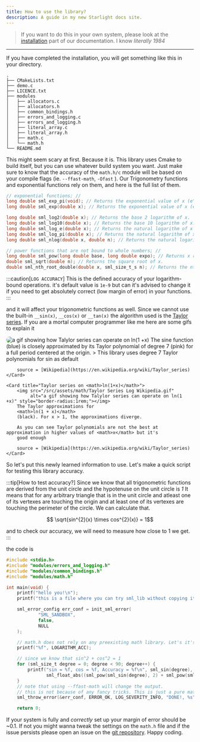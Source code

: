 ```yaml
---
title: How to use the library?
description: A guide in my new Starlight docs site.
---
```




> If you want to do this in your own system, please look at the [installation](/reference/installation/) part of our documentation. I know _literally 1984_

---

If you have completed the installation, you will get something like this in your directory.

```shell
.
├── CMakeLists.txt
├── demo.c
├── LICENCE.txt
├── modules
│   ├── allocators.c
│   ├── allocators.h
│   ├── common_bindings.h
│   ├── errors_and_logging.c
│   ├── errors_and_logging.h
│   ├── literal_array.c
│   ├── literal_array.h
│   ├── math.c
│   └── math.h
└── README.md
```

This might seem scary at first. Because it is. This library uses Cmake to build itself, but you can use whatever build system you want.
Just make sure to know that the accuracy of the `math.h/c` module will be based on your compile flags (ie. `--ffast-math`, `-Ofast` ).
Our Trigonometry functions and exponential functions rely on them, and here is the full list of them.

```c
// exponential functions; //
long double sml_exp_pi(void); // Returns the exponential value of x (e^pi).
long double sml_exp(double x); // Returns the exponential value of x (e^x).

long double sml_log2(double x); // Returns the base 2 logarithm of x.
long double sml_log10(double x); // Returns the base 10 logarithm of x. But wit high accuracy
long double sml_log_e(double x); // Returns the natural logarithm of x (base e). But wit high accuracy
long double sml_log_pi(double x); // Returns the natural logarithm of x (base pi). But wit high accuracy
long double sml_nlog(double x, double n); // Returns the natural logarithm of x (x^n). But wit high accuracy

// power functions that are not bound to whole numbers; //
long double sml_pow(long double base, long double expo); // Returns x raised to the power of y (x^y).
double sml_sqrt(double n); // Returns the square root of x.
double sml_nth_root_double(double x, sml_size_t_s n); // Returns the nth root of x
```

:::caution[`LOG ACCURACY`]
This is the defined accuracy of your logarithm-bound operations. it's default value is `1e-9` but can it's advised to
change it if you need to get absolutely correct (low margin of error) in your functions.
:::

and it will affect your trigonometric functions as well. Since we cannot use the built-in `__sin(x)`, `__cos(x)` or `__tan(x)` the algorithm used
is the [Taylor series](https://en.wikipedia.org/wiki/Taylor_series). If you are a mortal computer programmer like me here are some gifs to explain it

<CardGrid>
    <Card title="Taylor series on sin">
        <img src="/src/assets/math/Taylor Series Sin Wikipedia.png"
             alt="a gif showing how Talylor series can operate on ln(1 +x)"
             style="border-radius:1rem; background-color:#ffffff;"></img>
        The sine function (blue) is closely approximated by its Taylor polynomial of degree 7 (pink) for a full period
        centered at the origin.
        > This library uses degree 7 Taylor polynomials for sin as default

        source = [Wikipedia](https://en.wikipedia.org/wiki/Taylor_series)
    </Card>

    <Card title="Taylor series on <math>ln(1+x)</math>">
        <img src="/src/assets/math/Taylor Series Log Wikipedia.gif"
             alt="a gif showing how Talylor series can operate on ln(1 +x)" style="border-radius:1rem;"></img>
        The Taylor approximations for
        <math>ln(1 + x)</math>
        (black). For x > 1, the approximations diverge.

        As you can see Taylor polynomials are not the best at approximation in higher values of <math>x</math> but it's
        good enough

        source = [Wikipedia](https://en.wikipedia.org/wiki/Taylor_series)
    </Card>
</CardGrid>




So let's put this newly learned information to use. Let's make a quick script for testing this library accuracy.

:::tip[How to test accuracy?]
Since we know that all trigonometric functions are derived from the unit circle and the hypotenuse on the unit circle is
_1_ It means that for any arbitrary triangle that is in the unit circle and atleast one of its vertexes are touching the
origin and at least one of its vertexes are touching the perimeter of the circle. We can calculate that.

$$ \sqrt{sin^{2}(x) \times cos^{2}(x)} = 1$$

and to check our accuracy, we will need to measure how close to 1 we get.
:::

the code is

```c
#include <stdio.h>
#include "modules/errors_and_logging.h"
#include "modules/common_bindings.h"
#include "modules/math.h"

int main(void) {
    printf("hello you!\n");
    printf("this is a file where you can try sml_lib without copying it :D\n");

    sml_error_config err_conf = init_sml_error(
            "SML_SANDBOX",
            false,
            NULL
    );

    // math.h does not rely on any preexisting math library. Let's it's check accuracy!
    printf("%f", LOGARITHM_ACC);

    // since we know that sin^2 + cos^2 = 1
    for (sml_size_t degree = 0; degree < 90; degree++) {
        printf("sin = %f, cos = %f, Accuracy = %f\n", sml_sin(degree), sml_cos(degree),
               sml_float_abs((sml_pow(sml_sin(degree), 2) + sml_pow(sml_cos(degree), 2))));
    }
    // note that using --ffast-math will change the output.
    // this is not because of any fancy tricks. This is just a pure math/skill issue.
    sml_throw_error(&err_conf, ERROR_OK, LOG_SEVERITY_INFO, "DONE!, %s", "With Style");

    return 0;
```
If your system is fully and _correctly_ set up your margin of error should be ~0.1.
If not you might wanna tweak the settings on the `math.h` file and if the issue persists please open an issue on the
[git repository](https://github.com/Neq141/SML-Lib). Happy coding.
